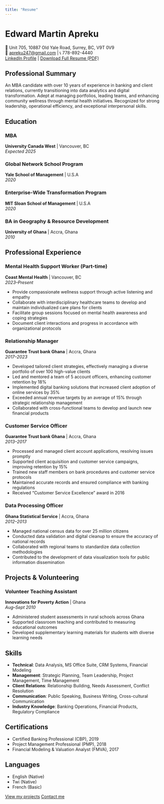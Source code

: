 ---
title: "Resume"
---

# Edward Martin Apreku

📍 Unit 705, 10887 Old Yale Road, Surrey, BC, V9T 0V9  
📧 [apreku247@gmail.com](mailto:apreku247@gmail.com) | 📞 778-892-4440  
[LinkedIn Profile](https://linkedin.com/in/edward-martin-apreku) | [Download Full Resume (PDF)](files/edward.pdf){.resume-download-btn}

## Professional Summary

An MBA candidate with over 10 years of experience in banking and client relations, currently transitioning into data analytics and digital transformation. Adept at managing portfolios, leading teams, and enhancing community wellness through mental health initiatives. Recognized for strong leadership, operational efficiency, and exceptional interpersonal skills.

## Education

### MBA
**University Canada West** | Vancouver, BC  
*Expected 2025*

### Global Network School Program
**Yale School of Management** | U.S.A  
*2020*

### Enterprise-Wide Transformation Program
**MIT Sloan School of Management** | U.S.A  
*2020*

### BA in Geography & Resource Development
**University of Ghana** | Accra, Ghana  
*2010*

## Professional Experience

### Mental Health Support Worker (Part-time)
**Coast Mental Health** | Vancouver, BC  
*2023–Present*

- Provide compassionate wellness support through active listening and empathy
- Collaborate with interdisciplinary healthcare teams to develop and maintain individualized care plans for clients
- Facilitate group sessions focused on mental health awareness and coping strategies
- Document client interactions and progress in accordance with organizational protocols

### Relationship Manager
**Guarantee Trust bank Ghana** | Accra, Ghana  
*2017–2023*

- Developed tailored client strategies, effectively managing a diverse portfolio of over 100 high-value clients
- Led and mentored a team of 5 account officers, enhancing customer retention by 18%
- Implemented digital banking solutions that increased client adoption of online services by 35%
- Exceeded annual revenue targets by an average of 15% through strategic relationship management
- Collaborated with cross-functional teams to develop and launch new financial products



### Customer Service Officer
**Guarantee Trust bank Ghana** | Accra, Ghana  
*2013–2017*

- Processed and managed client account applications, resolving issues promptly
- Supported client acquisition and customer service campaigns, improving retention by 15%
- Trained new staff members on bank procedures and customer service protocols
- Maintained accurate records and ensured compliance with banking regulations
- Received "Customer Service Excellence" award in 2016

### Data Processing Officer
**Ghana Statistical Service** | Accra, Ghana  
*2012–2013*

- Managed national census data for over 25 million citizens
- Conducted data validation and digital cleanup to ensure the accuracy of national records
- Collaborated with regional teams to standardize data collection methodologies
- Contributed to the development of data visualization tools for public information dissemination


## Projects & Volunteering

### Volunteer Teaching Assistant
**Innovations for Poverty Action** | Ghana  
*Aug–Sept 2010*

- Administered student assessments in rural schools across Ghana
- Supported classroom teaching and contributed to measuring educational outcomes
- Developed supplementary learning materials for students with diverse learning needs

## Skills

- **Technical**: Data Analysis, MS Office Suite, CRM Systems, Financial Modeling
- **Management**: Strategic Planning, Team Leadership, Project Management, Time Management
- **Client Relations**: Relationship Building, Needs Assessment, Conflict Resolution
- **Communication**: Public Speaking, Business Writing, Cross-cultural Communication
- **Industry Knowledge**: Banking Operations, Financial Products, Regulatory Compliance

## Certifications

- Certified Banking Professional (CBP), 2019
- Project Management Professional (PMP), 2018
- Financial Modeling & Valuation Analyst (FMVA), 2017

## Languages

- English (Native)
- Twi (Native)
- French (Basic)

[View my projects](projects.qmd){.btn .btn-primary} [Contact me](contact.qmd){.btn .btn-secondary}